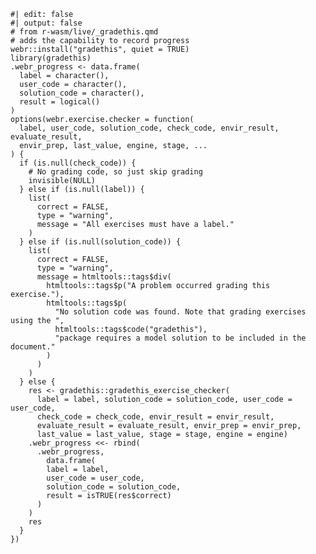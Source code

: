 ```webr
#| edit: false
#| output: false
# from r-wasm/live/_gradethis.qmd
# adds the capability to record progress
webr::install("gradethis", quiet = TRUE)
library(gradethis)
.webr_progress <- data.frame(
  label = character(),
  user_code = character(),
  solution_code = character(),
  result = logical()
)
options(webr.exercise.checker = function(
  label, user_code, solution_code, check_code, envir_result, evaluate_result,
  envir_prep, last_value, engine, stage, ...
) {
  if (is.null(check_code)) {
    # No grading code, so just skip grading
    invisible(NULL)
  } else if (is.null(label)) {
    list(
      correct = FALSE,
      type = "warning",
      message = "All exercises must have a label."
    )
  } else if (is.null(solution_code)) {
    list(
      correct = FALSE,
      type = "warning",
      message = htmltools::tags$div(
        htmltools::tags$p("A problem occurred grading this exercise."),
        htmltools::tags$p(
          "No solution code was found. Note that grading exercises using the ",
          htmltools::tags$code("gradethis"),
          "package requires a model solution to be included in the document."
        )
      )
    )
  } else {
    res <- gradethis::gradethis_exercise_checker(
      label = label, solution_code = solution_code, user_code = user_code,
      check_code = check_code, envir_result = envir_result,
      evaluate_result = evaluate_result, envir_prep = envir_prep,
      last_value = last_value, stage = stage, engine = engine)
    .webr_progress <<- rbind(
      .webr_progress,
        data.frame(
        label = label,
        user_code = user_code,
        solution_code = solution_code,
        result = isTRUE(res$correct)
      )
    )
    res
  }
})
```
